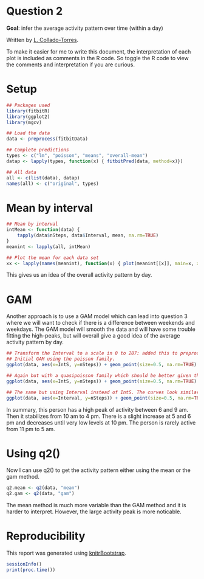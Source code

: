 Question 2
======================================================================

__Goal__: infer the average activity pattern over time (within a day)

Written by [L. Collado-Torres](http://bit.ly/13MBoy8).

To make it easier for me to write this document, the interpretation of each plot is included as comments in the R code. So toggle the R code to view the comments and interpretation if you are curious.

# Setup

```r
## Packages used
library(fitbitR)
library(ggplot2)
library(mgcv)

## Load the data
data <- preprocess(fitbitData)

## Complete predictions
types <- c("lm", "poisson", "means", "overall-mean")
datap <- lapply(types, function(x) { fitbitPred(data, method=x)})

## All data
all <- c(list(data), datap)
names(all) <- c("original", types)
```

# Mean by interval

```r

## Mean by interval
intMean <- function(data) {
	tapply(data$nSteps, data$Interval, mean, na.rm=TRUE)
}
meanint <- lapply(all, intMean)

## Plot the mean for each data set
xx <- lapply(names(meanint), function(x) { plot(meanint[[x]], main=x, xlab="IntS", ylab="Number of steps", type="o")})
```

This gives us an idea of the overall activity pattern by day. 


# GAM

Another approach is to use a GAM model which can lead into question 3 where we will want to check if there is a difference between weekends and weekdays. The GAM model will smooth the data and will have some trouble fitting the high-peaks, but will overall give a good idea of the average activity pattern by day.

```r

## Transform the Interval to a scale in 0 to 287: added this to preprocess()
## Initial GAM using the poisson family.
ggplot(data, aes(x=IntS, y=nSteps)) + geom_point(size=0.5, na.rm=TRUE) + stat_smooth(method=gam, formula= y ~ s(x, bs="cr"), na.rm=TRUE, family=poisson)

## Again but with a quasipoisson family which should be better given the overdispersion detected earlier.
ggplot(data, aes(x=IntS, y=nSteps)) + geom_point(size=0.5, na.rm=TRUE) + stat_smooth(method=gam, formula= y ~ s(x, bs="cr"), na.rm=TRUE, family=quasipoisson)

## The same but using Interval instead of IntS. The curves look similar but it's easier to visualize the actual time of the day.
ggplot(data, aes(x=Interval, y=nSteps)) + geom_point(size=0.5, na.rm=TRUE) + stat_smooth(method=gam, formula= y ~ s(x, bs="cr"), na.rm=TRUE, family=quasipoisson)
```

In summary, this person has a high peak of activity between 6 and 9 am. Then it stabilizes from 10 am to 4 pm. There is a slight increase at 5 and 6 pm and decreases until very low levels at 10 pm. The person is rarely active from 11 pm to 5 am.


# Using q2()

Now I can use q2() to get the activity pattern either using the mean or the gam method.

```r
q2.mean <- q2(data, "mean")
q2.gam <- q2(data, "gam")
```

The mean method is much more variable than the GAM method and it is harder to interpret. However, the large activity peak is more noticable.



# Reproducibility

This report was generated using [knitrBootstrap](https://github.com/jimhester/knitrBootstrap).

```r
sessionInfo()
print(proc.time())
```


